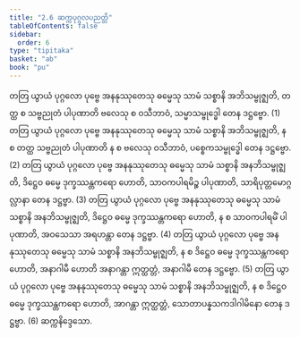 ```yaml
---
title: "2.6 ဆက္ကပုဂ္ဂလပညတ္တိ"
tableOfContents: false
sidebar:
  order: 6
type: "tipitaka"
basket: "ab"
book: "pu"
---
```



<DynamicBreadcrumb />

<Division number="202" book="pu" e="ch" v="31" p="180">

<Paragraph number="512" book="pu">
တတြ ယွာယံ ပုဂ္ဂလော ပုဗ္ဗေ အနနုဿုတေသု ဓမ္မေသု သာမံ သစ္စာနိ အဘိသမ္ဗုဇ္ဈတိ, တတ္ထ စ သဗ္ဗညုတံ ပါပုဏာတိ ဗလေသု စ ဝသီဘာဝံ, သမ္မာသမ္ဗုဒ္ဓေါ တေန ဒဋ္ဌဗ္ဗော. (1)
</Paragraph>

<Paragraph number="513" book="pu">
တတြ ယွာယံ ပုဂ္ဂလော ပုဗ္ဗေ အနနုဿုတေသု ဓမ္မေသု သာမံ သစ္စာနိ အဘိသမ္ဗုဇ္ဈတိ, န စ တတ္ထ သဗ္ဗညုတံ ပါပုဏာတိ န စ ဗလေသု ဝသီဘာဝံ, ပစ္စေကသမ္ဗုဒ္ဓေါ တေန ဒဋ္ဌဗ္ဗော. (2)
</Paragraph>

<Paragraph number="514" book="pu">
တတြ ယွာယံ ပုဂ္ဂလော ပုဗ္ဗေ အနနုဿုတေသု ဓမ္မေသု သာမံ သစ္စာနိ အနဘိသမ္ဗုဇ္ဈတိ, ဒိဋ္ဌေဝ ဓမ္မေ ဒုက္ခဿန္တကရော ဟောတိ, သာဝကပါရမိဉ္စ ပါပုဏာတိ, သာရိပုတ္တမောဂ္ဂလ္လာနာ တေန ဒဋ္ဌဗ္ဗာ. (3)
</Paragraph>

<Paragraph number="515" book="pu">
တတြ ယွာယံ ပုဂ္ဂလော ပုဗ္ဗေ အနနုဿုတေသု ဓမ္မေသု သာမံ သစ္စာနိ အနဘိသမ္ဗုဇ္ဈတိ, ဒိဋ္ဌေဝ ဓမ္မေ ဒုက္ခဿန္တကရော ဟောတိ, န စ သာဝကပါရမိံ ပါပုဏာတိ, အဝသေသာ အရဟန္တာ တေန ဒဋ္ဌဗ္ဗာ. (4)
</Paragraph>

<Paragraph number="516" book="pu">
တတြ ယွာယံ ပုဂ္ဂလော ပုဗ္ဗေ အနနုဿုတေသု ဓမ္မေသု သာမံ သစ္စာနိ အနဘိသမ္ဗုဇ္ဈတိ, န စ ဒိဋ္ဌေဝ ဓမ္မေ ဒုက္ခဿန္တကရော ဟောတိ, အနာဂါမီ ဟောတိ အနာဂန္တာ ဣတ္ထတ္တံ, အနာဂါမီ တေန ဒဋ္ဌဗ္ဗော. (5)
</Paragraph>

<Paragraph number="517" book="pu">
တတြ ယွာယံ ပုဂ္ဂလော ပုဗ္ဗေ အနနုဿုတေသု ဓမ္မေသု သာမံ သစ္စာနိ အနဘိသမ္ဗုဇ္ဈတိ, န စ ဒိဋ္ဌေဝ ဓမ္မေ ဒုက္ခဿန္တကရော ဟောတိ, အာဂန္တာ ဣတ္ထတ္တံ, သောတာပန္နသကဒါဂါမိနော တေန ဒဋ္ဌဗ္ဗာ. (6)

</Paragraph>
</Division>

<Paragraph number="518" type="center" book="pu">
ဆက္ကနိဒ္ဒေသော.
</Paragraph>